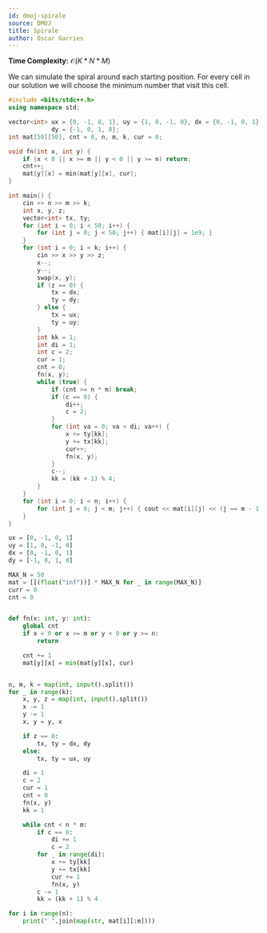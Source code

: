 ```yaml
---
id: dmoj-spirale
source: DMOJ
title: Spirale
author: Oscar Garries
---
```


**Time Complexity:** $\mathcal{O}(K*N*M)$

We can simulate the spiral around each starting position. For every cell in our solution
we will choose the minimum number that visit this cell.

<LanguageSection>
<CPPSection>

```cpp
#include <bits/stdc++.h>
using namespace std;

vector<int> ux = {0, -1, 0, 1}, uy = {1, 0, -1, 0}, dx = {0, -1, 0, 1},
            dy = {-1, 0, 1, 0};
int mat[50][50], cnt = 0, n, m, k, cur = 0;

void fn(int x, int y) {
	if (x < 0 || x >= m || y < 0 || y >= n) return;
	cnt++;
	mat[y][x] = min(mat[y][x], cur);
}

int main() {
	cin >> n >> m >> k;
	int x, y, z;
	vector<int> tx, ty;
	for (int i = 0; i < 50; i++) {
		for (int j = 0; j < 50; j++) { mat[i][j] = 1e9; }
	}
	for (int i = 0; i < k; i++) {
		cin >> x >> y >> z;
		x--;
		y--;
		swap(x, y);
		if (z == 0) {
			tx = dx;
			ty = dy;
		} else {
			tx = ux;
			ty = uy;
		}
		int kk = 1;
		int di = 1;
		int c = 2;
		cur = 1;
		cnt = 0;
		fn(x, y);
		while (true) {
			if (cnt >= n * m) break;
			if (c == 0) {
				di++;
				c = 2;
			}
			for (int va = 0; va < di; va++) {
				x += ty[kk];
				y += tx[kk];
				cur++;
				fn(x, y);
			}
			c--;
			kk = (kk + 1) % 4;
		}
	}
	for (int i = 0; i < n; i++) {
		for (int j = 0; j < m; j++) { cout << mat[i][j] << (j == m - 1 ? '\n' : ' '); }
	}
}
```

</CPPSection>
<PySection>

```py
ux = [0, -1, 0, 1]
uy = [1, 0, -1, 0]
dx = [0, -1, 0, 1]
dy = [-1, 0, 1, 0]

MAX_N = 50
mat = [[(float("inf"))] * MAX_N for _ in range(MAX_N)]
curr = 0
cnt = 0


def fn(x: int, y: int):
	global cnt
	if x < 0 or x >= m or y < 0 or y >= n:
		return

	cnt += 1
	mat[y][x] = min(mat[y][x], cur)


n, m, k = map(int, input().split())
for _ in range(k):
	x, y, z = map(int, input().split())
	x -= 1
	y -= 1
	x, y = y, x

	if z == 0:
		tx, ty = dx, dy
	else:
		tx, ty = ux, uy

	di = 1
	c = 2
	cur = 1
	cnt = 0
	fn(x, y)
	kk = 1

	while cnt < n * m:
		if c == 0:
			di += 1
			c = 2
		for _ in range(di):
			x += ty[kk]
			y += tx[kk]
			cur += 1
			fn(x, y)
		c -= 1
		kk = (kk + 1) % 4

for i in range(n):
	print(" ".join(map(str, mat[i][:m])))
```

</PySection>
</LanguageSection>
